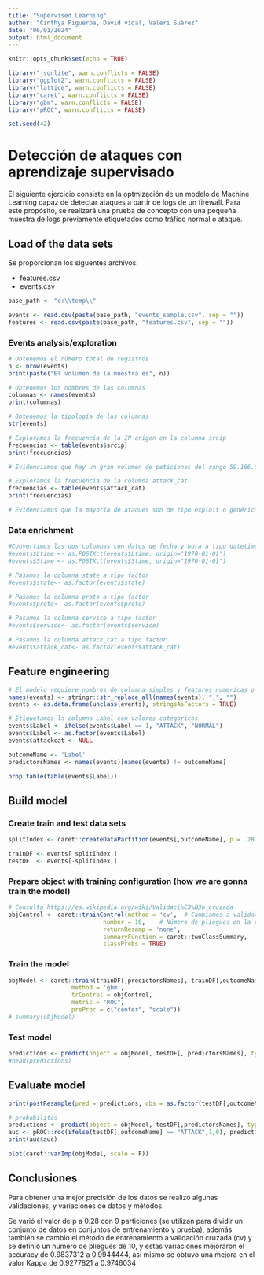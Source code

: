 ```yaml
---
title: "Supervised Learning"
author: "Cinthya Figueroa, David vidal, Valeri Suárez"
date: "06/01/2024"
output: html_document
---
```


```r
knitr::opts_chunk$set(echo = TRUE)

library("jsonlite", warn.conflicts = FALSE)
library("ggplot2", warn.conflicts = FALSE)
library("lattice", warn.conflicts = FALSE)
library("caret", warn.conflicts = FALSE)
library("gbm", warn.conflicts = FALSE)
library("pROC", warn.conflicts = FALSE)

set.seed(42)
```

# Detección de ataques con aprendizaje supervisado

El siguiente ejercicio consiste en la optmización de un modelo de Machine Learning capaz de detectar ataques a partir de logs de un firewall. Para este propósito, se realizará una prueba de concepto con una pequeña muestra de logs previamente etiquetados como tráfico normal o ataque.

## Load of the data sets

Se proporcionan los siguentes archivos:

-   features.csv
-   events.csv

```r
base_path <- "c:\\temp\\"

events <- read.csv(paste(base_path, "events_sample.csv", sep = ""))
features <- read.csv(paste(base_path, "features.csv", sep = ""))
```

### Events analysis/exploration

```r

# Obtenemos el número total de registros
n <- nrow(events)
print(paste("El volumen de la muestra es", n))

# Obtenemos los nombres de las columnas
columnas <- names(events)
print(columnas)

# Obtenemos la tipología de las columnas
str(events)

# Exploramos la frecuencia de la IP origen en la columna srcip
frecuencias <- table(events$srcip)
print(frecuencias)

# Evidenciamos que hay un gran volumen de peticiones del rango 59.166.0.0/24

# Exploramos la frecuencia de la columna attack_cat
frecuencias <- table(events$attack_cat)
print(frecuencias)

# Evidenciamos que la mayoría de ataques son de tipo exploit o genérico

```

### Data enrichment

```r

#Convertimos las dos columnas con datos de fecha y hora a tipo datetime
#events$Ltime <- as.POSIXct(events$Ltime, origin="1970-01-01")
#events$Stime <- as.POSIXct(events$Stime, origin="1970-01-01")

# Pasamos la columna state a tipo factor
#events$state<- as.factor(events$state)

# Pasamos la columna proto a tipo factor
#events$proto<- as.factor(events$proto)

# Pasamos la columna service a tipo factor
#events$service<- as.factor(events$service)

# Pasamos la columna attack_cat a tipo factor
#events$attack_cat<- as.factor(events$attack_cat)

```

## Feature engineering

```r
# El modelo requiere nombres de columna simples y features numericas o factor
names(events) <- stringr::str_replace_all(names(events), "_", "")
events <- as.data.frame(unclass(events), stringsAsFactors = TRUE)

# Etiquetamos la columna Label con valores categoricos
events$Label <- ifelse(events$Label == 1, "ATTACK", "NORMAL")
events$Label <- as.factor(events$Label)
events$attackcat <- NULL

outcomeName <- 'Label'
predictorsNames <- names(events)[names(events) != outcomeName]

prop.table(table(events$Label))
```

## Build model

### Create train and test data sets

```r
splitIndex <- caret::createDataPartition(events[,outcomeName], p = .28, list = FALSE, times = 9)

trainDF <- events[ splitIndex,]
testDF  <- events[-splitIndex,]
```

### Prepare object with training configuration (how we are gonna train the model)

```r
# Consulta https://es.wikipedia.org/wiki/Validaci%C3%B3n_cruzada
objControl <- caret::trainControl(method = 'cv',  # Cambiamos a validación cruzada
                           number = 10,    # Número de pliegues en la validación cruzada 
                           returnResamp = 'none', 
                           summaryFunction = caret::twoClassSummary, 
                           classProbs = TRUE)
```

### Train the model

```r
objModel <- caret::train(trainDF[,predictorsNames], trainDF[,outcomeName], 
                  method = 'gbm', 
                  trControl = objControl,  
                  metric = "ROC",
                  preProc = c("center", "scale"))
# summary(objModel)
```

### Test model

```r
predictions <- predict(object = objModel, testDF[, predictorsNames], type = 'raw')
#head(predictions)
```

## Evaluate model

```r
print(postResample(pred = predictions, obs = as.factor(testDF[,outcomeName])))
```

```r
# probabilites 
predictions <- predict(object = objModel, testDF[,predictorsNames], type = 'prob')
auc <- pROC::roc(ifelse(testDF[,outcomeName] == "ATTACK",1,0), predictions[[2]])
print(auc$auc)
```

```r
plot(caret::varImp(objModel, scale = F))
```

## Conclusiones


Para obtener una mejor precisión de los datos se realizó algunas validaciones, y variaciones de datos y métodos.

Se varió el valor de p a 0.28 con 9 particiones (se utilizan para dividir un conjunto de datos en conjuntos de entrenamiento y prueba), además también se cambió el método de entrenamiento a validación cruzada (cv) y se definió un número de pliegues de 10, y estas variaciones mejoraron el accuracy de 0.9837312 a 0.9944444, así mismo se obtuvo una mejora en el valor Kappa de 0.9277821 a 0.9746034
